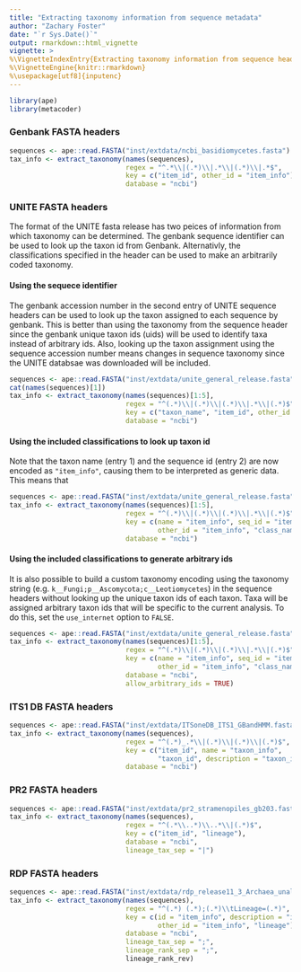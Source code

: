 ```yaml
---
title: "Extracting taxonomy information from sequence metadata"
author: "Zachary Foster"
date: "`r Sys.Date()`"
output: rmarkdown::html_vignette
vignette: >
%\VignetteIndexEntry{Extracting taxonomy information from sequence headers}
%\VignetteEngine{knitr::rmarkdown}
%\usepackage[utf8]{inputenc}
---
```



```r
library(ape)
library(metacoder)
```




### Genbank FASTA headers

```r
sequences <- ape::read.FASTA("inst/extdata/ncbi_basidiomycetes.fasta")
tax_info <- extract_taxonomy(names(sequences),
                             regex = "^.*\\|(.*)\\|.*\\|(.*)\\|.*$",
                             key = c("item_id", other_id = "item_info"),
                             database = "ncbi")
```


### UNITE FASTA headers

The format of the UNITE fasta release has two peices of information from which taxonomy can be determined.
The genbank sequence identifier can be used to look up the taxon id from Genbank.
Alternativly, the classifications specified in the header can be used to make an arbitrarily coded taxonomy.

#### Using the sequece identifier

The genbank accession number in the second entry of UNITE sequence headers can be used to look up the taxon assigned to each sequence by genbank. 
This is better than using the taxonomy from the sequence header since the genbank unique taxon ids (uids) will be used to identify taxa instead of arbitrary ids. 
Also, looking up the taxon assignment using the sequence accession number means changes in sequence taxonomy since the UNITE databsae was downloaded will be included. 

```r
sequences <- ape::read.FASTA("inst/extdata/unite_general_release.fasta")
cat(names(sequences)[1])
tax_info <- extract_taxonomy(names(sequences)[1:5],
                             regex = "^(.*)\\|(.*)\\|(.*)\\|.*\\|(.*)$",
                             key = c("taxon_name", "item_id", other_id = "item_info", "lineage"),
                             database = "ncbi")
```

#### Using the included classifications to look up taxon id

Note that the taxon name (entry 1) and the sequence id (entry 2) are now encoded as `"item_info"`, causing them to be interpreted as generic data. 
This means that 

```r
sequences <- ape::read.FASTA("inst/extdata/unite_general_release.fasta")
tax_info <- extract_taxonomy(names(sequences)[1:5],
                             regex = "^(.*)\\|(.*)\\|(.*)\\|.*\\|(.*)$",
                             key = c(name = "item_info", seq_id = "item_info",
                                     other_id = "item_info", "class_name"),
                             database = "ncbi")
```

#### Using the included classifications to generate arbitrary ids

It is also possible to build a custom taxonomy encoding using the taxonomy string (e.g. `k__Fungi;p__Ascomycota;c__Leotiomycetes`) in the sequence headers without looking up the unique taxon ids of each taxon.
Taxa will be assigned arbitrary taxon ids that will be specific to the current analysis.
To do this, set the `use_internet` option to `FALSE`.

```r
sequences <- ape::read.FASTA("inst/extdata/unite_general_release.fasta")
tax_info <- extract_taxonomy(names(sequences)[1:5],
                             regex = "^(.*)\\|(.*)\\|(.*)\\|.*\\|(.*)$",
                             key = c(name = "item_info", seq_id = "item_info",
                                     other_id = "item_info", "class_name"),
                             database = "ncbi", 
                             allow_arbitrary_ids = TRUE)
```


### ITS1 DB FASTA headers

```r
sequences <- ape::read.FASTA("inst/extdata/ITSoneDB_ITS1_GBandHMM.fasta")
tax_info <- extract_taxonomy(names(sequences),
                             regex = "^(.*)_.*\\|(.*)\\|(.*)\\|(.*)$",
                             key = c("item_id", name = "taxon_info",
                                     "taxon_id", description = "taxon_info"),
                             database = "ncbi")
```


### PR2 FASTA headers

```r
sequences <- ape::read.FASTA("inst/extdata/pr2_stramenopiles_gb203.fasta")
tax_info <- extract_taxonomy(names(sequences),
                             regex = "^(.*\\..*)\\..*\\|(.*)$",
                             key = c("item_id", "lineage"),
                             database = "ncbi", 
                             lineage_tax_sep = "|")
```


### RDP FASTA headers

```r
sequences <- ape::read.FASTA("inst/extdata/rdp_release11_3_Archaea_unaligned.fa")
tax_info <- extract_taxonomy(names(sequences),
                             regex = "^(.*) (.*);(.*)\\tLineage=(.*)",
                             key = c(id = "item_info", description = "item_info",
                                     other_id = "item_info", "lineage"),
                             database = "ncbi", 
                             lineage_tax_sep = ";",
                             lineage_rank_sep = ";", 
                             lineage_rank_rev)
```